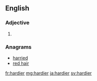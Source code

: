 ==English==

===Adjective===
{{head|en}}

# {{en-comparative of|hardy}}

===Anagrams===
* [[harried#English|harried]]
* [[red hair#English|red hair]]

[[fr:hardier]]
[[mg:hardier]]
[[ja:hardier]]
[[sv:hardier]]